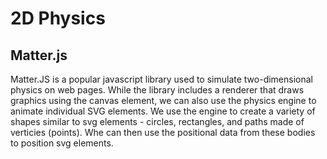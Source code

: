 
# 2D Physics

## Matter.js

Matter.JS is a popular javascript library used to simulate two-dimensional physics on web pages. While the library includes a renderer that
draws graphics using the canvas element, we can also use the physics engine to animate individual SVG elements. We use the engine to create a variety of shapes similar to svg elements - circles, rectangles, and paths made of verticies (points). Whe can then use the positional data from these bodies to position svg elements.

<EmbedExample />

<MatterDemo />
